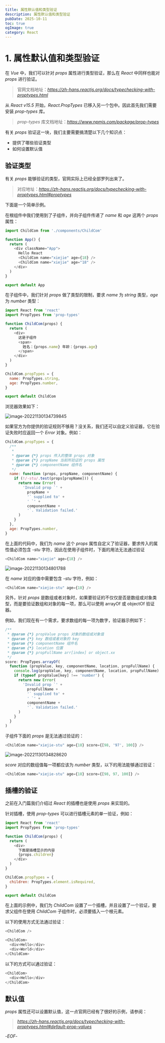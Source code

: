 ```yaml
---
title: 属性默认值和类型验证
description: 属性默认值和类型验证
pubDate: 2025-10-11
toc: true
ogImage: true
category: React
---
```


# 1. 属性默认值和类型验证

在 _Vue_ 中，我们可以针对 _props_ 属性进行类型验证，那么在 _React_ 中同样也能对 _props_ 进行验证。

> 官网文档地址：*https://zh-hans.reactjs.org/docs/typechecking-with-proptypes.html*

从 _React v15.5_ 开始，_React.PropTypes_ 已移入另一个包中。因此首先我们需要安装 _prop-types_ 库。

> _prop-types_ 库文档地址：*https://www.npmjs.com/package/prop-types*

有关 _props_ 验证这一块，我们主要需要搞清楚以下几个知识点：

- 提供了哪些验证类型
- 如何设置默认值

## 验证类型

有关 _props_ 能够验证的类型，官网实际上已经全部罗列出来了。

> 对应地址：*https://zh-hans.reactjs.org/docs/typechecking-with-proptypes.html#proptypes*

下面是一个简单示例。

在根组件中我们使用到了子组件，并向子组件传递了 _name_ 和 _age_ 这两个 _props_ 属性：

```js
import ChildCom from './components/ChildCom'

function App() {
  return (
    <div className="App">
      Hello React
      <ChildCom name="xiejie" age={18} />
      <ChildCom name="xiejie" age="18" />
    </div>
  )
}

export default App
```

在子组件中，我们针对 _props_ 做了类型的限制，要求 _name_ 为 _string_ 类型，_age_ 为 _number_ 类型：

```js
import React from 'react'
import PropTypes from 'prop-types'

function ChildCom(props) {
  return (
    <div>
      这是子组件
      <span>
        姓名：{props.name} 年龄：{props.age}
      </span>
    </div>
  )
}

ChildCom.propTypes = {
  name: PropTypes.string,
  age: PropTypes.number,
}

export default ChildCom
```

浏览器效果如下：

![image-20221130134739845](https://xiejie-typora.oss-cn-chengdu.aliyuncs.com/2022-11-30-054740.png)

如果官方为你提供的验证规则不够用？没关系，我们还可以自定义验证器，它在验证失败时应返回一个 _Error_ 对象。例如：

```js
ChildCom.propTypes = {
  /**
   *
   * @param {*} props 传入的整体 props 对象
   * @param {*} propName 当前所验证的 props 属性
   * @param {*} componentName 组件名
   */
  name: function (props, propName, componentName) {
    if (!/-stu/.test(props[propName])) {
      return new Error(
        'Invalid prop `' +
          propName +
          '` supplied to' +
          ' `' +
          componentName +
          '`. Validation failed.'
      )
    }
  },
  age: PropTypes.number,
}
```

在上面的代码中，我们为 _name_ 这个 _props_ 属性自定义了验证器，要求传入的属性值必须包含 _-stu_ 字符，因此在使用子组件时，下面的用法无法通过验证

```js
<ChildCom name="xiejie" age={18} />
```

![image-20221130134801788](https://xiejie-typora.oss-cn-chengdu.aliyuncs.com/2022-11-30-054801.png)

在 _name_ 对应的值中需要包含 _-stu_ 字符，例如：

```js
<ChildCom name="xiejie-stu" age={18} />
```

另外，针对 _props_ 是数组或者对象时，如果要验证的不仅仅是否是数组或对象类型，而是要验证数组和对象的每一项，那么可以使用 arrayOf 或 objectOf 验证器。

例如，我们现在有一个需求，要求数组的每一项为数字，验证器示例如下：

```js
/**
 * @param {*} propValue props 对象的数组或对象值
 * @param {*} key 数组或者对象的 key
 * @param {*} componentName 组件名
 * @param {*} location 位置
 * @param {*} propFullName arr[index] or object.xx
 */
score: PropTypes.arrayOf(
  function (propValue, key, componentName, location, propFullName) {
    console.log(propValue, key, componentName, location, propFullName)
    if (typeof propValue[key] !== 'number') {
      return new Error(
        'Invalid prop `' +
          propFullName +
          '` supplied to' +
          ' `' +
          componentName +
          '`. Validation failed.'
      )
    }
  }
)
```

子组件下面的 _props_ 是无法通过验证的：

```js
<ChildCom name="xiejie-stu" age={18} score={[98, '97', 100]} />
```

![image-20221130134828620](https://xiejie-typora.oss-cn-chengdu.aliyuncs.com/2022-11-30-054829.png)

_score_ 对应的数组值每一项都应该为 _number_ 类型，以下的用法能够通过验证：

```js
<ChildCom name="xiejie-stu" age={18} score={[98, 97, 100]} />
```

## 插槽的验证

之前在入门篇我们介绍过 _React_ 的插槽也是使用 _props_ 来实现的。

针对插槽，使用 _prop-types_ 可以进行插槽元素的单一验证，例如：

```js
import React from 'react'
import PropTypes from 'prop-types'

function ChildCom(props) {
  return (
    <div>
      下面是插槽显示的内容
      {props.children}
    </div>
  )
}

ChildCom.propTypes = {
  children: PropTypes.element.isRequired,
}

export default ChildCom
```

在上面的示例中，我们为 _ChildCom_ 设置了一个插槽，并且设置了一个验证，要求父组件在使用 _ChildCom_ 子组件时，必须要插入一个根元素。

以下的使用方式无法通过验证：

```js
<ChildCom />
```

```js
<ChildCom>
  <div>Hello</div>
  <div>World</div>
</ChildCom>
```

以下的方式可以通过验证：

```js
<ChildCom>
  <div>Hello</div>
</ChildCom>
```

## 默认值

_props_ 属性还可以设置默认值，这一点官网已经有了很好的示例，请参阅：

> *https://zh-hans.reactjs.org/docs/typechecking-with-proptypes.html#default-prop-values*

-_EOF_-
